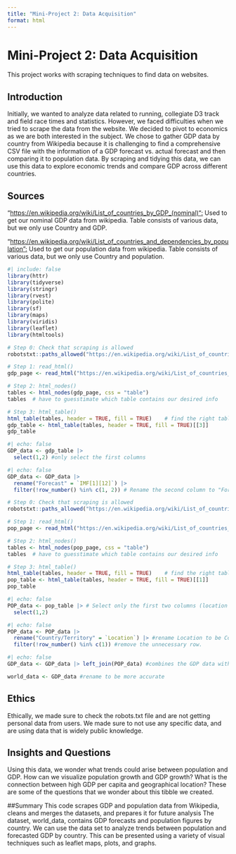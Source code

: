 ```yaml
---
title: "Mini-Project 2: Data Acquisition"
format: html
---
```


# Mini-Project 2: Data Acquisition

This project works with scraping techniques to find data on websites.

## Introduction

Initially, we wanted to analyze data related to running, collegiate D3 track and field race times and statistics. However, we faced difficulties when we tried to scrape the data from the website. We decided to pivot to economics as we are both interested in the subject. We chose to gather GDP data by country from Wikipedia because it is challenging to find a comprehensive CSV file with the information of a GDP forecast vs. actual forecast and then comparing it to population data. By scraping and tidying this data, we can use this data to explore economic trends and compare GDP across different countries.

## Sources

"[https://en.wikipedia.org/wiki/List_of_countries_by_GDP\_(nominal)":](https://en.wikipedia.org/wiki/List_of_countries_by_GDP_(nominal)":) Used to get our nominal GDP data from wikipedia. Table consists of various data, but we only use Country and GDP.

"[https://en.wikipedia.org/wiki/List_of_countries_and_dependencies_by_population":](https://en.wikipedia.org/wiki/List_of_countries_and_dependencies_by_population":) Used to get our population data from wikipedia. Table consists of various data, but we only use Country and population.

```r
#| include: false
library(httr)
library(tidyverse)
library(stringr)
library(rvest)
library(polite)
library(sf)
library(maps)
library(viridis)
library(leaflet)
library(htmltools)

```

```r
# Step 0: Check that scraping is allowed
robotstxt::paths_allowed("https://en.wikipedia.org/wiki/List_of_countries_by_GDP_(nominal)")

# Step 1: read_html()
gdp_page <- read_html("https://en.wikipedia.org/wiki/List_of_countries_by_GDP_(nominal)")

# Step 2: html_nodes()
tables <- html_nodes(gdp_page, css = "table") 
tables  # have to guesstimate which table contains our desired info

# Step 3: html_table()
html_table(tables, header = TRUE, fill = TRUE)    # find the right table
gdp_table <- html_table(tables, header = TRUE, fill = TRUE)[[3]]  
gdp_table
```

```r
#| echo: false
GDP_data <- gdp_table |>
  select(1,2) #only select the first columns
```

```r
#| echo: false
GDP_data <- GDP_data |>
  rename("Forecast" = `IMF[1][12]`) |> 
  filter(!row_number() %in% c(1, 2)) # Rename the second column to "Forecast" and remove unnecessary rows

```

```r
# Step 0: Check that scraping is allowed
robotstxt::paths_allowed("https://en.wikipedia.org/wiki/List_of_countries_and_dependencies_by_population")

# Step 1: read_html()
pop_page <- read_html("https://en.wikipedia.org/wiki/List_of_countries_and_dependencies_by_population")

# Step 2: html_nodes()
tables <- html_nodes(pop_page, css = "table") 
tables  # have to guesstimate which table contains our desired info

# Step 3: html_table()
html_table(tables, header = TRUE, fill = TRUE)    # find the right table
pop_table <- html_table(tables, header = TRUE, fill = TRUE)[[1]]  
pop_table
```

```r
#| echo: false
POP_data <- pop_table |> # Select only the first two columns (location and population) from the GDP table
  select(1,2)
```

```r
#| echo: false
POP_data <- POP_data |> 
  rename("Country/Territory" = `Location`) |> #rename Location to be Country/Territory to be more accurate
  filter(!row_number() %in% c(1)) #remove the unnecessary row.
```

```r
#| echo: false
GDP_data <- GDP_data |> left_join(POP_data) #combines the GDP data with the population data using join
```

```r
world_data <- GDP_data #rename to be more accurate
```

## Ethics

Ethically, we made sure to check the robots.txt file and are not getting personal data from users. We made sure to not use any specific data, and are using data that is widely public knowledge.

## Insights and Questions

Using this data, we wonder what trends could arise between population and GDP. How can we visualize population growth and GDP growth? What is the connection between high GDP per capita and geographical location? These are some of the questions that we wonder about this tibble we created.

##Summary This code scrapes GDP and population data from Wikipedia, cleans and merges the datasets, and prepares it for future analysis The dataset, world_data, contains GDP forecasts and population figures by country. We can use the data set to analyze trends between population and forecasted GDP by country. This can be presented using a variety of visual techniques such as leaflet maps, plots, and graphs.
